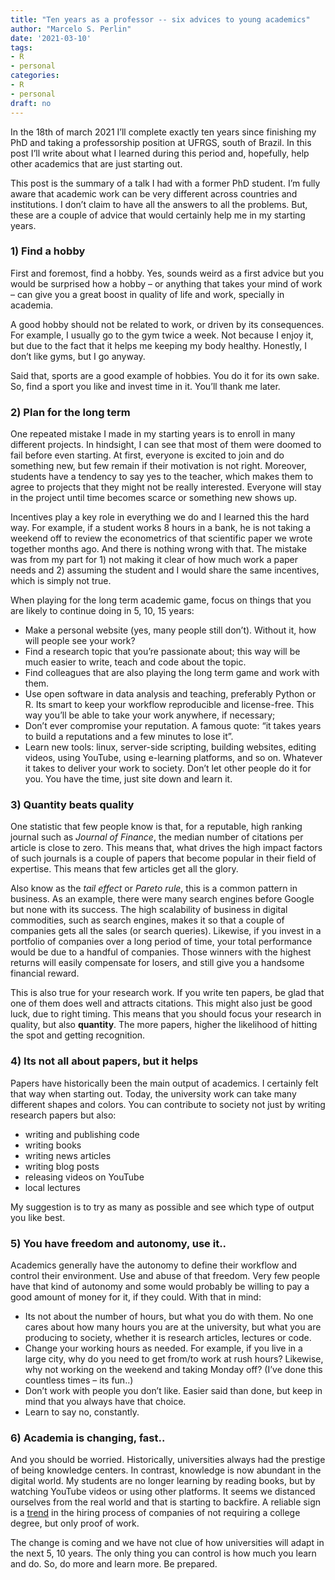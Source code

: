 ```yaml
---
title: "Ten years as a professor -- six advices to young academics"
author: "Marcelo S. Perlin"
date: '2021-03-10'
tags:
- R
- personal
categories:
- R
- personal
draft: no
---
```


In the 18th of march 2021 I'll complete exactly ten years since finishing my PhD and taking a professorship position at UFRGS, south of Brazil. In this post I'll write about what I learned during this period and, hopefully, help other academics that are just starting out. 

This post is the summary of a talk I had with a former PhD student. I'm fully aware that academic work can be very different across countries and institutions. I don't claim to have all the answers to all the problems. But, these are a couple of advice that would certainly help me in my starting years. 


### 1) Find a hobby

First and foremost, find a hobby. Yes, sounds weird as a first advice but you would be surprised how a hobby -- or anything that takes your mind of work -- can give you a great boost in quality of life and work, specially in academia. 

A good hobby should not be related to work, or driven by its consequences. For example, I usually go to the gym twice a week. Not because I enjoy it, but due to the fact that it helps me keeping my body healthy. Honestly, I don't like gyms, but I go anyway. 

Said that, sports are a good example of hobbies. You do it for its own sake. So, find a sport you like and invest time in it. You'll thank me later.


### 2) Plan for the long term

One repeated mistake I made in my starting years is to enroll in many different projects. In hindsight, I can see that most of them were doomed to fail before even starting. At first, everyone is excited to join and do something new, but few remain if their motivation is not right. Moreover, students have a tendency to say yes to the teacher, which makes them to agree to projects that they might not be really interested. Everyone will stay in the project until time becomes scarce or something new shows up. 

Incentives play a key role in everything we do and I learned this the hard way. For example, if a student works 8 hours in a bank, he is not taking a weekend off to review the econometrics of that scientific paper we wrote together months ago. And there is nothing wrong with that. The mistake was from my part for 1) not making it clear of how much work a paper needs and 2) assuming the student and I would share the same incentives, which is simply not true. 

When playing for the long term academic game, focus on things that you are likely to continue doing in 5, 10, 15 years:

- Make a personal website (yes, many people still don't). Without it, how will people see your work? 
- Find a research topic that you're passionate about; this way will be much easier to write, teach and code about the topic. 
- Find colleagues that are also playing the long term game and work with them.
- Use open software in data analysis and teaching, preferably Python or R. Its smart to keep your workflow reproducible and license-free. This way you'll be able to take your work anywhere, if necessary;
- Don't ever compromise your reputation. A famous quote: "it takes years to build a reputations and a few minutes to lose it".
- Learn new tools: linux, server-side scripting, building websites, editing videos, using YouTube, using e-learning platforms, and so on. Whatever it takes to deliver your work to society. Don't let other people do it for you. You have the time, just site down and learn it. 


### 3) Quantity beats quality 

One statistic that few people know is that, for a reputable, high ranking journal such as _Journal of Finance_, the median number of citations per article is close to zero. This means that, what drives the high impact factors of such journals is a couple of papers that become popular in their field of expertise. This means that few articles get all the glory. 

Also know as the _tail effect_ or _Pareto rule_, this is a common pattern in business. As an example, there were many search engines before Google but none with its success. The high scalability of business in digital commodities, such as search engines, makes it so that a couple of companies gets all the sales (or search queries). Likewise, if you invest in a portfolio of companies over a long period of time, your total performance would be due to a handful of companies. Those winners with the highest returns will easily compensate for losers, and still give you a handsome financial reward.     

This is also true for your research work. If you write ten papers, be glad that one of them does well and attracts citations. This might also just be good luck, due to right timing. This means that you should focus your research in quality, but also **quantity**. The more papers, higher the likelihood of hitting the spot and getting recognition. 


### 4) Its not all about papers, but it helps 

Papers have historically been the main output of academics. I certainly felt that way when starting out. Today, the university work can take many different shapes and colors. You can contribute to society not just by writing research papers but also:

- writing and publishing code
- writing books
- writing news articles
- writing blog posts 
- releasing videos on YouTube
- local lectures

My suggestion is to try as many as possible and see which type of output you like best. 


### 5) You have freedom and autonomy, use it..

Academics generally have the autonomy to define their workflow and control their environment. Use and abuse of that freedom. Very few people have that kind of autonomy and some would probably be willing to pay a good amount of money for it, if they could. With that in mind:

- Its not about the number of hours, but what you do with them. No one cares about how many hours you are at the university, but what you are producing to society, whether it is research articles, lectures or code.
- Change your working hours as needed. For example, if you live in a large city, why do you need to get from/to work at rush hours? Likewise, why not working on the weekend and taking Monday off? (I've done this countless times -- its fun..)
- Don't work with people you don't like. Easier said than done, but keep in mind that you always have that choice.
- Learn to say no, constantly. 


### 6) Academia is changing, fast..

And you should be worried. Historically, universities always had the prestige of being knowledge centers. In contrast, knowledge is now abundant in the digital world. My students are no longer learning by reading books, but by watching YouTube videos or using other platforms. It seems we distanced ourselves from the real world and that is starting to backfire. A reliable sign is a [trend](https://www.cnbc.com/2018/08/16/15-companies-that-no-longer-require-employees-to-have-a-college-degree.html) in the hiring process of companies of not requiring a college degree, but only proof of work. 

The change is coming and we have not clue of how universities will adapt in the next 5, 10 years. The only thing you can control is how much you learn and do. So, do more and learn more. Be prepared.

